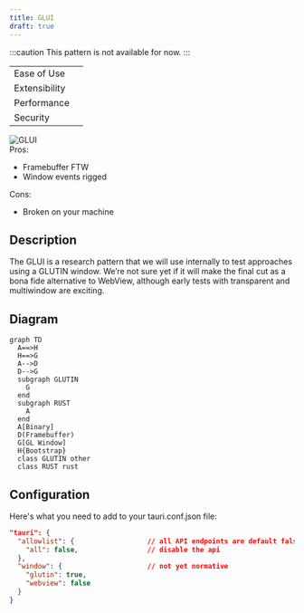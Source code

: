 ```yaml
---
title: GLUI
draft: true
---
```



:::caution
This pattern is not available for now.
:::


<div className="row">
  <div className="col col--4">
    <table>
      <tr>
        <td>Ease of Use</td>
        <td>
          <Rater value="0" />
        </td>
      </tr>
      <tr>
        <td>Extensibility</td>
        <td>
          <Rater value="0" />
        </td>
      </tr>
      <tr>
        <td>Performance</td>
        <td>
          <Rater value="5" />
        </td>
      </tr>
      <tr>
        <td>Security</td>
        <td>
          <Rater value="0" />
        </td>
      </tr>
    </table>
  </div>
  <div className="col col--4 pattern-logo">
    <img src={useBaseUrl('img/recipes/GLUI.svg')} alt="GLUI" />
  </div>
  <div className="col col--4">
    Pros:
    <ul>
      <li>Framebuffer FTW</li>
      <li>Window events rigged</li>
    </ul>
    Cons:
    <ul>
      <li>Broken on your machine</li>
    </ul>
  </div>
</div>

## Description

The GLUI is a research pattern that we will use internally to test approaches using a GLUTIN window. We’re not sure yet if it will make the final cut as a bona fide alternative to WebView, although early tests with transparent and multiwindow are exciting.

## Diagram

```mermaid
graph TD
  A==>H
  H==>G
  A-->D
  D-->G
  subgraph GLUTIN
    G
  end
  subgraph RUST
    A
  end
  A[Binary]
  D(Framebuffer)
  G[GL Window]
  H{Bootstrap}
  class GLUTIN other
  class RUST rust
```

## Configuration

Here's what you need to add to your tauri.conf.json file:

```json
"tauri": {
  "allowlist": {                  // all API endpoints are default false
    "all": false,                 // disable the api
  },
  "window": {                     // not yet normative
    "glutin": true,
    "webview": false
  }
}
```
